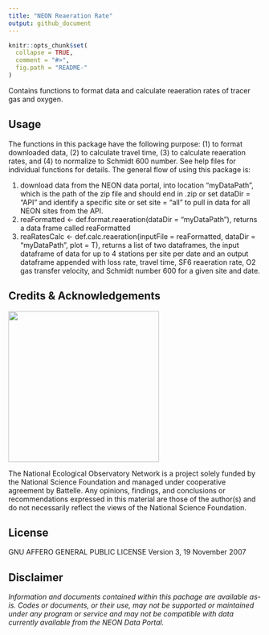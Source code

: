 ---
title: "NEON Reaeration Rate"
output: github_document
---

<!-- README.md is generated from README.Rmd. Please edit that file -->

```{r, echo = FALSE}
knitr::opts_chunk$set(
  collapse = TRUE,
  comment = "#>",
  fig.path = "README-"
)

```
<!-- ****** Description ****** -->

Contains functions to format data and calculate reaeration rates of tracer gas and oxygen.

<!-- ****** Usage ****** -->
## Usage
The functions in this package have the following purpose: (1) to format downloaded data, (2) to calculate travel time, (3) to calculate reaeration rates, and (4) to normalize to Schmidt 600 number. See help files for individual functions for details. The general flow of using this package is:

1. download data from the NEON data portal, into location "myDataPath", which is the path of the zip file and should end in .zip or set dataDir = "API" and identify a specific site or set site = "all" to pull in data for all NEON sites from the API.
2. reaFormatted <- def.format.reaeration(dataDir = "myDataPath"), returns a data frame called reaFormatted
3. reaRatesCalc <- def.calc.reaeration(inputFile = reaFormatted, dataDir = "myDataPath", plot = T), returns a list of two dataframes, the input dataframe of data for up to 4 stations per site per date and an output dataframe appended with loss rate, travel time, SF6 reaeration rate, O2 gas transfer velocity, and Schmidt number 600 for a given site and date.

<!-- ****** Acknowledgements ****** -->
## Credits & Acknowledgements

<!-- HTML tags to produce image, resize, add hyperlink. -->
<!-- ONLY WORKS WITH HTML or GITHUB documents -->
<a href="http://www.neonscience.org/">
<img src="logo.png" width="300px" />
</a>


<!-- Acknowledgements text -->
The National Ecological Observatory Network is a project solely funded by the National Science Foundation and managed under cooperative agreement by Battelle. Any opinions, findings, and conclusions or recommendations expressed in this material are those of the author(s) and do not necessarily reflect the views of the National Science Foundation.



<!-- ****** License ****** -->
## License

GNU AFFERO GENERAL PUBLIC LICENSE Version 3, 19 November 2007



<!-- ****** Disclaimer ****** -->
## Disclaimer

*Information and documents contained within this pachage are available as-is. Codes or documents, or their use, may not be supported or maintained under any program or service and may not be compatible with data currently available from the NEON Data Portal.*